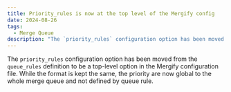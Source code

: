 ```yaml
---
title: Priority_rules is now at the top level of the Mergify config
date: 2024-08-26
tags:
  - Merge Queue
description: "The `priority_rules` configuration option has been moved from the `queue_rules` definition to be a top-level option in the Mergify configuration file."
---
```


The `priority_rules` configuration option has been moved from the `queue_rules` definition to be a top-level option in the Mergify configuration file. While the format is kept the same, the priority are now global to the whole merge queue and not defined by queue rule.
